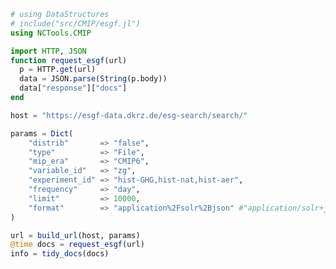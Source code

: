 ```julia
# using DataStructures
# include("src/CMIP/esgf.jl")
using NCTools.CMIP

import HTTP, JSON
function request_esgf(url)
  p = HTTP.get(url)
  data = JSON.parse(String(p.body))
  data["response"]["docs"]
end

host = "https://esgf-data.dkrz.de/esg-search/search/"

params = Dict(
    "distrib"       => "false",
    "type"          => "File",
    "mip_era"       => "CMIP6",
    "variable_id"   => "zg",
    "experiment_id" => "hist-GHG,hist-nat,hist-aer",
    "frequency"     => "day",
    "limit"         => 10000,
    "format"        => "application%2Fsolr%2Bjson" #"application/solr+json"
)

url = build_url(host, params)
@time docs = request_esgf(url)
info = tidy_docs(docs)
```
